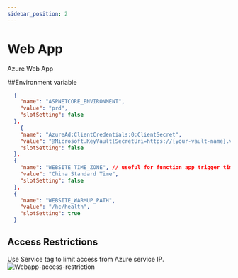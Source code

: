```yaml
---
sidebar_position: 2
---
```


# Web App

Azure Web App

##Environment variable

```json
  {
    "name": "ASPNETCORE_ENVIRONMENT",
    "value": "prd",
    "slotSetting": false
  },
    {
    "name": "AzureAd:ClientCredentials:0:ClientSecret",
    "value": "@Microsoft.KeyVault(SecretUri=https://{your-vault-name}.vault.azure.net/secrets/{secrets-name})",
    "slotSetting": false
  },
  {
    "name": "WEBSITE_TIME_ZONE", // useful for function app trigger time
    "value": "China Standard Time",
    "slotSetting": false
  },
  {
    "name": "WEBSITE_WARMUP_PATH",
    "value": "/hc/health",
    "slotSetting": true
  }
```

## Access Restrictions

Use Service tag to limit access from Azure service IP.
![Webapp-access-restriction](../../../static/img/docs/Webapp-access-restriction.png)
